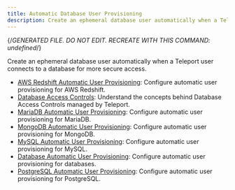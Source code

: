 ```yaml
---
title: Automatic Database User Provisioning
description: Create an ephemeral database user automatically when a Teleport user connects to a database for more secure access.
---
```


{/*GENERATED FILE. DO NOT EDIT. RECREATE WITH THIS COMMAND:
undefined*/}

Create an ephemeral database user automatically when a Teleport user connects to a database for more secure access.

- [AWS Redshift Automatic User Provisioning](aws-redshift.mdx): Configure automatic user provisioning for AWS Redshift.
- [Database Access Controls](database-access-controls.mdx): Understand the concepts behind Database  Access Controls managed by Teleport.
- [MariaDB Automatic User Provisioning](mariadb.mdx): Configure automatic user provisioning for MariaDB.
- [MongoDB Automatic User Provisioning](mongodb.mdx): Configure automatic user provisioning for MongoDB.
- [MySQL Automatic User Provisioning](mysql.mdx): Configure automatic user provisioning for MySQL.
- [Database Automatic User Provisioning](overview.mdx): Configure automatic user provisioning for databases.
- [PostgreSQL Automatic User Provisioning](postgres.mdx): Configure automatic user provisioning for PostgreSQL.
